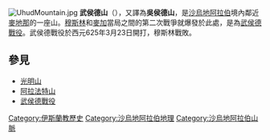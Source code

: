 {{unreferenced|time=2017-08-01T04:52:31+00:00}}
{{Infobox mountain
| name              = 武侯德山
| other_name        = 
| etymology         = 
| native_name       = {{lang|ar|جَبَل أُحُد}}
| native_name_lang  = ar
| translation       = 
| pronunciation     = 
| photo             = Mount Uhud.JPG
| photo_size        = 
| photo_alt         = 
| photo_caption     = 
| map               = 
| map_image         = 
| map_alt           = 
| map_caption       = 
| map_relief        = 
| map_size          = 
| location          = {{flag|Saudi Arabia}}[[麥地那|麥地那]]
| state             = [[麥地那省|麥地那省]]
| state_type        = 省
| label             = 
| label_position    = 
| elevation         = 
| elevation_m       = 
| elevation_ft      = 
| elevation_ref     = 
| prominence        = 
| prominence_m      = 
| prominence_ft     = 
| prominence_ref    = 
| isolation         = 
| isolation_km      = 
| isolation_mi      = 
| isolation_ref     = 
| parent_peak       = 
| listing           = 
| range             = 
| coordinates       = {{coord|24|30|37|N|039|36|50|E|type:mountain|display=inline<!--,title-->}}
| coordinates_ref   = 
| topo              = 
| type              = 
| age               = 
| geology           = 
| volcanic_arc      = 
| volcanic_belt     = 
| volcanic_field    = 
| volcanic_arc/belt = 
| last_eruption     = 
| first_ascent      = 
| easiest_route     = 
| normal_route      = 
| access            = 
| child             = 
| embedded          = 
}}
[[File:UhudMountain.jpg|thumb]]
'''武侯德山'''（{{lang-ar|جَبَل أُحُد|Jabal Uḥud}}），又譯為'''吳侯德山'''，是[[沙烏地阿拉伯|沙烏地阿拉伯]]境內鄰近[[麥地那|麥地那]]的一座山。[[穆斯林|穆斯林]]和[[麥加|麥加]]當局之間的第二次戰爭就爆發於此處，是為[[武侯德戰役|武侯德戰役]]。武侯德戰役於西元625年3月23日開打，穆斯林戰敗。

==參見==
* [[光明山|光明山]]
* [[阿拉法特山|阿拉法特山]]
* [[武侯德戰役|武侯德戰役]]

{{Islam-stub}}
{{SaudiArabia-geo-stub}}

[[Category:伊斯蘭教歷史|Category:伊斯蘭教歷史]]
[[Category:沙烏地阿拉伯地理|Category:沙烏地阿拉伯地理]]
[[Category:沙烏地阿拉伯山脈|Category:沙烏地阿拉伯山脈]]